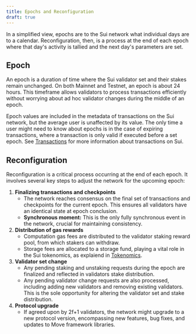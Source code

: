 ```yaml
---
title: Epochs and Reconfiguration
draft: true
---
```


In a simplified view, epochs are to the Sui network what individual days are to a calendar. Reconfiguration, then, is a process at the end of each epoch where that day's activity is tallied and the next day's parameters are set.

## Epoch

An epoch is a duration of time where the Sui validator set and their stakes remain unchanged. On both Mainnet and Testnet, an epoch is about 24 hours. This timeframe allows validators to process transactions efficiently without worrying about ad hoc validator changes during the middle of an epoch.

Epoch values are included in the metadata of transactions on the Sui network, but the average user is unaffected by its value. The only time a user might need to know about epochs is in the case of expiring transactions, where a transaction is only valid if executed before a set epoch. See [Transactions](../transactions.mdx) for more information about transactions on Sui.

## Reconfiguration

Reconfiguration is a critical process occurring at the end of each epoch. It involves several key steps to adjust the network for the upcoming epoch:

1. **Finalizing transactions and checkpoints**
    - The network reaches consensus on the final set of transactions and checkpoints for the current epoch. This ensures all validators have an identical state at epoch conclusion.
    - **Synchronous moment:** This is the only fully synchronous event in the network, crucial for maintaining consistency.
1. **Distribution of gas rewards**
    - Computation gas fees are distributed to the validator staking reward pool, from which stakers can withdraw.
    - Storage fees are allocated to a storage fund, playing a vital role in the Sui tokenomics, as explaiend in [Tokenomics](../tokenomics.mdx).
1. **Validator set change**
    - Any pending staking and unstaking requests during the epoch are finalized and reflected in validators stake distribution.
    - Any pending validator change requests are also processed, including adding new validators and removing existing validators. This is the sole opportunity for altering the validator set and stake distribution.
1. **Protocol upgrade**
    - If agreed upon by 2f+1 validators, the network might upgrade to a new protocol version, encompassing new features, bug fixes, and updates to Move framework libraries.
